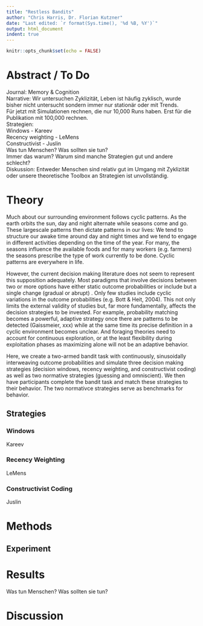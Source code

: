 ```yaml
---
title: "Restless Bandits"
author: "Chris Harris, Dr. Florian Kutzner"
date: "Last edited: `r format(Sys.time(), '%d %B, %Y')`"
output: html_document
indent: true
---
```


```r
knitr::opts_chunk$set(echo = FALSE)
```
<!-- Style definitions -->
<em>
<style type="text/css">
h1.title {

  text-align: center;
}
h4.author {

  text-align: center;
}
h4.date {

  text-align: center;
}
.table {

    width: 40%;
    margin-left:10%;
}
img {

    margin-left:10%;
}
#outcomes img{

  height: 150px;
}

</style>
</em>

<!-- Beginn body -->

# Abstract / To Do

Journal: Memory & Cognition  
Narrative: Wir untersuchen Zyklizität, Leben ist häufig zyklisch, wurde bisher nicht untersucht sondern immer nur stationär oder mit Trends.  
Für jetzt mit Simulationen rechnen, die nur 10,000 Runs haben. Erst für die Publikation mit 100,000 rechnen.  
Strategien:  
Windows - Kareev  
Recency weighting - LeMens  
Constructivist - Juslin  
Was tun Menschen? Was sollten sie tun?  
Immer das warum? Warum sind manche Strategien gut und andere schlecht?  
Diskussion: Entweder Menschen sind relativ gut im Umgang mit Zyklizität oder unsere theoretische Toolbox an Strategien ist unvollständig.

# Theory
Much about our surrounding environment follows cyclic patterns. As the earth orbits the sun, day and night alternate while seasons come and go. These largescale patterns then dictate patterns in our lives: We tend to structure our awake time around day and night times and we tend to engage in different activities depending on the time of the year. For many, the seasons influence the available foods and for many workers (e.g. farmers) the seasons prescribe the type of work currently to be done. Cyclic patterns are everywhere in life.  

However, the current decision making literature does not seem to represent this supposition adequately. Most paradigms that involve decisions between two or more options have either static outcome probabilities or include but a single change (gradual or abrupt) <citations>. Only few studies include cyclic variations in the outcome probabilities (e.g. Bott & Heit, 2004). This not only limits the external validity of studies but, far more fundamentally, affects the decision strategies to be invested. For example, probability matching becomes a powerful, adaptive strategy once there are patterns to be detected (Gaissmeier, xxx) while at the same time its precise definition in a cyclic environment becomes unclear. And foraging theories need to account for continuous exploration, or at the least flexibility during exploitation phases as maximizing alone will not be an adaptive behavior.  

Here, we create a two-armed bandit task with continuously, sinusoidally interweaving outcome probabilities and simulate three decision making strategies (decision windows, recency weighting, and constructivist coding) as well as two normative strategies (guessing and omniscient). We then have participants complete the bandit task and match these strategies to their behavior. The two normativce strategies serve as benchmarks for behavior.

## Strategies 

### Windows

Kareev

### Recency Weighting

LeMens

### Constructivist Coding

Juslin

# Methods 


## Experiment


# Results

Was tun Menschen? Was sollten sie tun?

# Discussion


